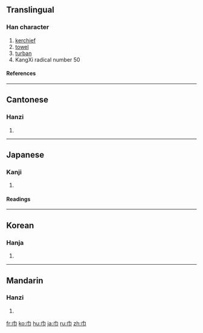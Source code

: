 ==Translingual==
{{Han stroke|[[Image:巾-order.gif]]}}
===Han character===
{{Han char|rn=50|rad=巾|as=00|sn=3|four=4022<sub>7</sub>|canj=中月 (LB)}}
# [[kerchief]]
# [[towel]]
# [[turban]]
# KangXi radical number 50
====References====
{{Han ref|kx=0327.200|dkj=08771|dj=0632.090|hdz=10727.170|uh=5DFE|ud=24062|bh=A479|bd=42105}}
----
==Cantonese==
===Hanzi===
{{yue-hanzi|jyut=[[gan1]]|y=[[gan1]]}}
# {{defn|Cantonese}}
----
==Japanese==
===Kanji===
{{ja-kanji|grade=|rs=巾00}}
# {{defn|Japanese}} 
====Readings====
{{ja-readings|on=[[きん]] (kin)|kun=[[ふきん]] (fukin), [[おおい]] (ooi), [[はば]] (haba)}}
----
==Korean==
===Hanja===
{{ko-hanja|hangeul=건|rv=geon|mr=kŏn}}
# {{defn|Korean}}
----
==Mandarin==
===Hanzi===
{{cmn-hanzi|pin=[[jīn]] ([[jin1]])|wg=chin<sup>1</sup>}}
# {{defn|Mandarin}}

[[fr:巾]]
[[ko:巾]]
[[hu:巾]]
[[ja:巾]]
[[ru:巾]]
[[zh:巾]]
